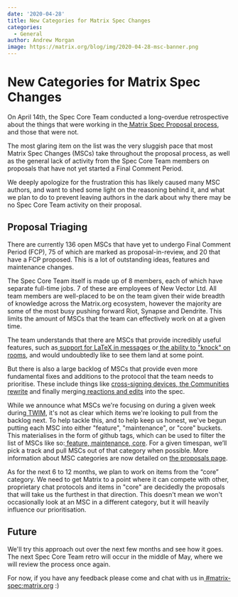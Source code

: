 ```yaml
---
date: '2020-04-28'
title: New Categories for Matrix Spec Changes
categories:
  - General
author: Andrew Morgan
image: https://matrix.org/blog/img/2020-04-28-msc-banner.png
---
```


# New Categories for Matrix Spec Changes

On April 14th, the Spec Core Team conducted a long-overdue retrospective
about the things that were working in the[ Matrix Spec Proposal
process](https://matrix.org/docs/spec/proposals), and those that were not.

The most glaring item on the list was the very sluggish pace that most Matrix
Spec Changes (MSCs) take throughout the proposal process, as well as the
general lack of activity from the Spec Core Team members on proposals that
have not yet started a Final Comment Period.

We deeply apologize for the frustration this has likely caused many MSC
authors, and want to shed some light on the reasoning behind it, and what we
plan to do to prevent leaving authors in the dark about why there may be no
Spec Core Team activity on their proposal.


## **Proposal Triaging**

There are currently 136 open MSCs that have yet to undergo Final Comment
Period (FCP), 75 of which are marked as proposal-in-review, and 20 that have
a FCP proposed. This is a lot of outstanding ideas, features and maintenance
changes.

The Spec Core Team itself is made up of 8 members, each of which have
separate full-time jobs. 7 of these are employees of New Vector Ltd. All team
members are well-placed to be on the team given their wide breadth of
knowledge across the Matrix.org ecosystem, however the majority are some of
the most busy pushing forward Riot, Synapse and Dendrite. This limits the
amount of MSCs that the team can effectively work on at a given time.

The team understands that there are MSCs that provide incredibly useful
features, such as[ support for LaTeX in
messages](https://github.com/matrix-org/matrix-doc/pull/2191) or[ the ability
to "knock" on rooms](https://github.com/matrix-org/matrix-doc/pull/2403), and
would undoubtedly like to see them land at some point.

But there is also a large backlog of MSCs that provide even more fundamental
fixes and additions to the protocol that the team needs to prioritise. These
include things like [cross-signing
devices](https://github.com/matrix-org/matrix-doc/pull/2472),[ the
Communities rewrite](https://github.com/matrix-org/matrix-doc/pull/1772) and
finally merging[ reactions and
edits](https://github.com/matrix-org/matrix-doc/pull/1849) into the spec.

While we announce what MSCs we're focusing on during a given week during[
TWIM](https://matrix.org/twim), it's not as clear which items we're looking
to pull from the backlog next. To help tackle this, and to help keep us
honest, we've begun putting each MSC into either "feature", "maintenance", or
"core" buckets. This materialises in the form of github tags, which can be
used to filter the list of MSCs like so:[
feature](https://github.com/matrix-org/matrix-doc/issues?q=is%3Aopen+label%3Akind%3Afeature),[
maintenance](https://github.com/matrix-org/matrix-doc/labels/kind%3Amaintenance),[
core](https://github.com/matrix-org/matrix-doc/labels/kind%3Acore). For a
given timespan, we’ll pick a track and pull MSCs out of that category when
possible. More information about MSC categories are now detailed on [the
proposals page](https://matrix.org/docs/spec/proposals#categories).

As for the next 6 to 12 months, we plan to work on items from the “core”
category. We need to get Matrix to a point where it can compete with other,
proprietary chat protocols and items in "core" are decidedly the proposals
that will take us the furthest in that direction. This doesn't mean we won't
occasionally look at an MSC in a different category, but it will heavily
influence our prioritisation.


## **Future**

We'll try this approach out over the next few months and see how it goes. The
next Spec Core Team retro will occur in the middle of May, where we will
review the process once again.

For now, if you have any feedback please come and chat with us in[
#matrix-spec:matrix.org](https://matrix.to/#/#matrix-spec:matrix.org) :)
